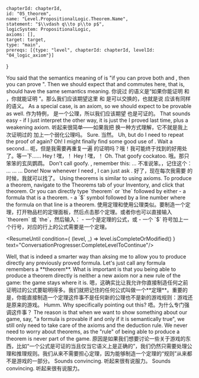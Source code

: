 

	chapterId: chapterId,
	id: "05_theorem",
	name: "Level.PropositionalLogic.Theorem.Name",
	statement: "$\\vdash q\\to p\\to p$",
	logicSystem: PropositionalLogic,
	axioms: [],
	target: target,
	type: "main",
	prereqs: [{type: "level", chapterId: chapterId, levelId: "04_logic_axiom"}]
}


<ConversationProgresser>

<Speak speaker="sapphire">
<LocalizedMarkdown locale="en">
You said that the semantics meaning of <FormulaLatex formula={ptoqtor} /> is "if you can prove both <FormulaLatex formula={p} /> and <FormulaLatex formula={q} />, then you can prove <FormulaLatex formula={r} />". Then we should expect that <FormulaLatex formula={p} /> and <FormulaLatex formula={q} /> commutes here, that is, <FormulaLatex formula={qtoptor} /> should have the same semantics meaning. 
</LocalizedMarkdown>
<LocalizedMarkdown locale="zh">
你说过 <FormulaLatex formula={ptoqtor} /> 的语义是“如果你能证明 <FormulaLatex formula={p} /> 和 <FormulaLatex formula={q} />，你就能证明 <FormulaLatex formula={r} />”。那么我们应该期望这里 <FormulaLatex formula={p} /> 和 <FormulaLatex formula={q} /> 是可以交换的，也就是说 <FormulaLatex formula={qtoptor} /> 应该有同样的语义。
</LocalizedMarkdown>
</Speak>

<Speak speaker="sapphire">
<LocalizedMarkdown locale="en">
As a special case, <FormulaLatex formula={ptoqtop} /> is an axiom, so we should expect <FormulaLatex formula={target} /> to be provable as well.
</LocalizedMarkdown>
<LocalizedMarkdown locale="zh">
作为特例，<FormulaLatex formula={ptoqtop} /> 是一个公理，所以我们应该期望 <FormulaLatex formula={target} /> 也是可证的。
</LocalizedMarkdown>
</Speak>

<Speak speaker="star">
<LocalizedMarkdown locale="en">
That sounds easy - if I just interpret <FormulaLatex formula={target} /> the other way, it is just the <FormulaLatex formula={ptop} /> I proved last time, plus a weakening axiom. 
</LocalizedMarkdown>
<LocalizedMarkdown locale="zh">
听起来很简单——如果我把 <FormulaLatex formula={target} /> 换一种方式理解，它不就是我上次证明过的 <FormulaLatex formula={ptop} /> 加上一个弱化公理吗。
</LocalizedMarkdown>
</Speak>

<Speak speaker="sapphire">
<LocalizedMarkdown locale="en">
Sure. 
</LocalizedMarkdown>
<LocalizedMarkdown locale="zh">
当然。
</LocalizedMarkdown>
</Speak>

<Speak speaker="star">
<LocalizedMarkdown locale="en">
Uh, but do I need to repeat the proof of <FormulaLatex formula={ptop} /> again? Oh! I might finally find some good use of <Topaz />. Wait a second...
</LocalizedMarkdown>
<LocalizedMarkdown locale="zh">
呃，但是我需要再重复一遍 <FormulaLatex formula={ptop} /> 的证明吗？哦！我可能终于找到<Topaz />的好用处了。等一下……
</LocalizedMarkdown>
</Speak>

<Speak speaker="star">
<LocalizedMarkdown locale="en">
Hey <Topaz />!
</LocalizedMarkdown>
<LocalizedMarkdown locale="zh">
嘿，<Topaz />！
</LocalizedMarkdown>
</Speak>

<Speak speaker="topaz">
<LocalizedMarkdown locale="en">
Hey <Topaz />!
</LocalizedMarkdown>
<LocalizedMarkdown locale="zh">
嘿，<Topaz />！
</LocalizedMarkdown>
</Speak>

<Speak speaker="sapphire">
<LocalizedMarkdown locale="en">
Oh. That goofy cockatoo. 
</LocalizedMarkdown>
<LocalizedMarkdown locale="zh">
哦。那只笨笨的玄凤鹦鹉。
</LocalizedMarkdown>
</Speak>

<Speak speaker="star">
<LocalizedMarkdown locale="en">
Don't call <Topaz /> goofy. <Topaz />, remember this: <FormulaLatex formula={scary} />  
...  
<FormulaLatex formula={ptop} />
</LocalizedMarkdown>
<LocalizedMarkdown locale="zh">
不准说<Topaz />笨。<Topaz />，记住这个：<FormulaLatex formula={scary} />  
...  
<FormulaLatex formula={ptop} />
</LocalizedMarkdown>
</Speak>

<Speak speaker="topaz">
<LocalizedMarkdown locale="en">
<FormulaLatex formula={scary} />  
...  
<FormulaLatex formula={ptop} />
</LocalizedMarkdown>
<LocalizedMarkdown locale="zh">
<FormulaLatex formula={scary} />  
...  
<FormulaLatex formula={ptop} />
</LocalizedMarkdown>
</Speak>

<Speak speaker="star">
<LocalizedMarkdown locale="en">
Done! Now whenever I need <FormulaLatex formula={ptop} />, I can just ask <Topaz />. 
</LocalizedMarkdown>
<LocalizedMarkdown locale="zh">
好了，现在每次我需要 <FormulaLatex formula={ptop} /> 的时候，我就可以找<Topaz />了。
</LocalizedMarkdown>
</Speak>

<Speak speaker="author">
<LocalizedMarkdown locale="en">
Using theorems is similar to using axioms. To produce a theorem, navigate to the Theorems tab of your Inventory, and click that theorem. Or you can directly type `theorem` or `the` followed by either
- a formula that is a theorem. 
- a `$` symbol followed by a line number where the formula on that line is a theorem. 
</LocalizedMarkdown>
<LocalizedMarkdown locale="zh">
使用定理和使用公理类似。要制造一个定理，打开物品栏的定理面板，然后点击那个定理。或者你也可以直接输入 `theorem` 或 `the`，然后输入：
- 一个是定理的公式，或
- 一个 `$` 符号加上一个行号，对应的行上的公式需要是一个定理。
</LocalizedMarkdown>
</Speak>

<ResumeUntil condition={ (level, _) => level.isCompleteOrModified() } text="ConversationProgresser.CompleteLevelToContinue"/>

<Speak speaker="sapphire">
<LocalizedMarkdown locale="en">
Well, that is indeed a smarter way than aksing me to allow you to produce directly any previously proved formula. Let's just call any formula <Topaz /> remembers a **theorem**. What is important is that you being able to produce a theorem directly is neither a new axiom nor a new rule of the game: the game stays where it is. 
</LocalizedMarkdown>
<LocalizedMarkdown locale="zh">
嗯，这确实比让我允许你直接制造任何之前证明过的公式要聪明得多。我们就把<Topaz />记住的任何公式叫做一个**定理**。重要的是，你能直接制造一个定理这件事不是任何新的公理也不是新的游戏规则：游戏还是原来的游戏。
</LocalizedMarkdown>
</Speak>

<Speak speaker="star">
<LocalizedMarkdown locale="en">
Humm. Why specifically pointing out this? 
</LocalizedMarkdown>
<LocalizedMarkdown locale="zh">
唔。为什么专门强调这件事？
</LocalizedMarkdown>
</Speak>

<Speak speaker="sapphire">
<LocalizedMarkdown locale="en">
The reason is that when we want to show something about our game, say, "a formula is provable if and only if it is semantically true", we still only need to take care of the axioms and the deduction rule. We never need to worry about theorems, as the "rule" of being able to produce a theorem is never part of the game. 
</LocalizedMarkdown>
<LocalizedMarkdown locale="zh">
原因是如果我们想要讨论一些关于游戏的东西，比如“一个公式是可证的当且仅当它语义上是正确的”，我们仍然只需要处理公理和推理规则。我们从来不需要担心定理，因为能够制造一个定理的“规则”从来都不是游戏的一部分。
</LocalizedMarkdown>
</Speak>

<Speak speaker="star">
<LocalizedMarkdown locale="en">
Sounds convincing. 
</LocalizedMarkdown>
<LocalizedMarkdown locale="zh">
听起来很有说服力。
</LocalizedMarkdown>
</Speak>

<Speak speaker="topaz">
<LocalizedMarkdown locale="en">
Sounds convincing. 
</LocalizedMarkdown>
<LocalizedMarkdown locale="zh">
听起来很有说服力。
</LocalizedMarkdown>
</Speak>

</ConversationProgresser>
